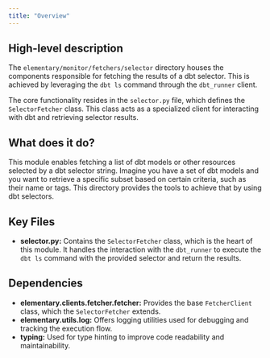 ```yaml
---
title: "Overview"
---
```


## High-level description
The `elementary/monitor/fetchers/selector` directory houses the components responsible for fetching the results of a dbt selector. This is achieved by leveraging the `dbt ls` command through the `dbt_runner` client. 

The core functionality resides in the `selector.py` file, which defines the `SelectorFetcher` class. This class acts as a specialized client for interacting with dbt and retrieving selector results.

## What does it do?
This module enables fetching a list of dbt models or other resources selected by a dbt selector string. Imagine you have a set of dbt models and you want to retrieve a specific subset based on certain criteria, such as their name or tags. This directory provides the tools to achieve that by using dbt selectors.

## Key Files
- **selector.py:** Contains the `SelectorFetcher` class, which is the heart of this module. It handles the interaction with the `dbt_runner` to execute the `dbt ls` command with the provided selector and return the results.

## Dependencies
- **elementary.clients.fetcher.fetcher:** Provides the base `FetcherClient` class, which the `SelectorFetcher` extends.
- **elementary.utils.log:** Offers logging utilities used for debugging and tracking the execution flow.
- **typing:** Used for type hinting to improve code readability and maintainability. 
